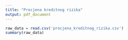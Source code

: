```yaml
---
title: "Procjena kreditnog rizika"
output: pdf_document
---
```



```r
raw_data = read.csv('procjena_kreditnog_rizika.csv')
summary(raw_data)
```



